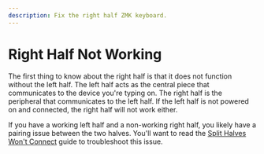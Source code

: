 ```yaml
---
description: Fix the right half ZMK keyboard.
---
```


# Right Half Not Working

The first thing to know about the right half is that it does not function without the left half. The left half acts as the central piece that communicates to the device you're typing on. The right half is the peripheral that communicates to the left half. If the left half is not powered on and connected, the right half will not work either.

If you have a working left half and a non-working right half, you likely have a pairing issue between the two halves. You'll want to read the [Split Halves Won't Connect](/troubleshooting/wireless/split-halves-wont-connect) guide to troubleshoot this issue.
